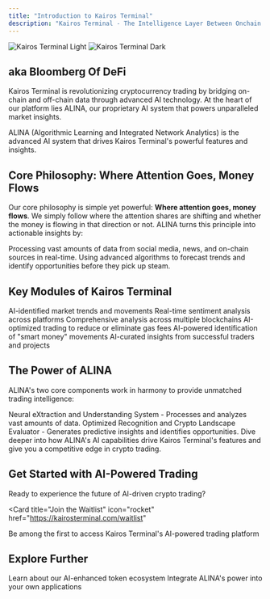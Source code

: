 ```yaml
---
title: "Introduction to Kairos Terminal"
description: "Kairos Terminal - The Intelligence Layer Between Onchain & Offchain"
---
```


<img
  className="block dark:hidden"
  src="/images/kairos-light.svg"
  alt="Kairos Terminal Light"
/>
<img
  className="hidden dark:block"
  src="/images/kairos-dark.svg"
  alt="Kairos Terminal Dark"
/>

## aka Bloomberg Of DeFi

Kairos Terminal is revolutionizing cryptocurrency trading by bridging on-chain and off-chain data through advanced AI technology. At the heart of our platform lies ALINA, our proprietary AI system that powers unparalleled market insights.

<Card title="Powered by ALINA" icon="robot" href="/alina">
  ALINA (Algorithmic Learning and Integrated Network Analytics) is the advanced AI system that drives Kairos Terminal's powerful features and insights.
</Card>

## Core Philosophy: Where Attention Goes, Money Flows

Our core philosophy is simple yet powerful: **Where attention goes, money flows**. We simply follow where the attention shares are shifting and whether the money is flowing in that direction or not. ALINA turns this principle into actionable insights by:

<CardGroup cols={2}>
  <Card title="Real-time Analysis" icon="bolt">
    Processing vast amounts of data from social media, news, and on-chain sources in real-time.
  </Card>
  <Card title="Predictive Power" icon="crystal-ball">
    Using advanced algorithms to forecast trends and identify opportunities before they pick up steam.
  </Card>
</CardGroup>

## Key Modules of Kairos Terminal

<CardGroup cols={3}>
  <Card
    title="Emerging Trends"
    icon="chart-line"
    href="/features/emerging-trends"
  >
    AI-identified market trends and movements
  </Card>
  <Card
    title="Sentiment Pulse"
    icon="heart-pulse"
    href="/features/sentiment-pulse"
  >
    Real-time sentiment analysis across platforms
  </Card>
  <Card
    title="Cross-chain Insights"
    icon="link"
    href="/features/cross-chain-trading"
  >
    Comprehensive analysis across multiple blockchains
  </Card>
  <Card
    title="Gasless Trading"
    icon="gas-pump"
    href="/features/gasless-trading"
  >
    AI-optimized trading to reduce or eliminate gas fees
  </Card>
  <Card
    title="On-chain Alpha"
    icon="magnifying-glass-chart"
    href="/advanced-tools/on-chain-alpha-tracker"
  >
    AI-powered identification of "smart money" movements
  </Card>
  <Card
    title="Smart Following"
    icon="users"
    href="/advanced-tools/smart-following"
  >
    AI-curated insights from successful traders and projects
  </Card>
</CardGroup>

## The Power of ALINA

ALINA's two core components work in harmony to provide unmatched trading intelligence:

<CardGroup cols={2}>
  <Card title="NEXUS" icon="network-wired">
    Neural eXtraction and Understanding System - Processes and analyzes vast amounts of data.
  </Card>
  <Card title="ORACLE" icon="crystal-ball">
    Optimized Recognition and Crypto Landscape Evaluator - Generates predictive insights and identifies opportunities.
  </Card>
</CardGroup>

<Card title="Learn More About ALINA" icon="circle-info" href="/alina">
  Dive deeper into how ALINA's AI capabilities drive Kairos Terminal's features and give you a competitive edge in crypto trading.
</Card>

## Get Started with AI-Powered Trading

Ready to experience the future of AI-driven crypto trading?

<Card
  title="Join the Waitlist"
  icon="rocket"
  href="https://kairosterminal.com/waitlist"
>
  Be among the first to access Kairos Terminal's AI-powered trading platform
</Card>

## Explore Further

<CardGroup cols={2}>
  <Card
    title="KAIROS Token"
    icon="coin"
    href="/kairos-token/token-utility"
  >
    Learn about our AI-enhanced token ecosystem
  </Card>
  <Card
    title="Developer Resources"
    icon="code"
    href="/developers/api-documentation"
  >
    Integrate ALINA's power into your own applications
  </Card>
</CardGroup>